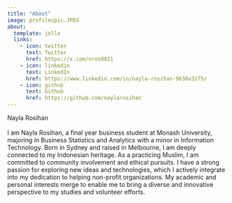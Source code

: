 ```yaml
---
title: "About"
image: profilespic.JPEG
about:
  template: jolla
  links:
    - icon: twitter
      text: Twitter
      href: https://x.com/nros0021
    - icon: linkedin
      text: LinkedIn
      href: https://www.linkedin.com/in/nayla-rosihan-9638a3275/
    - icon: github
      text: Github
      href: https://github.com/naylarosihan
---
```


Nayla Rosihan\
\
I am Nayla Rosihan, a final year business student at Monash University, majoring in Business Statistics and Analytics with a minor in Information Technology. Born in Sydney and raised in Melbourne, I am deeply connected to my Indonesian heritage. As a practicing Muslim, I am committed to community involvement and ethical pursuits. I have a strong passion for exploring new ideas and technologies, which I actively integrate into my dedication to helping non-profit organizations. My academic and personal interests merge to enable me to bring a diverse and innovative perspective to my studies and volunteer efforts.
